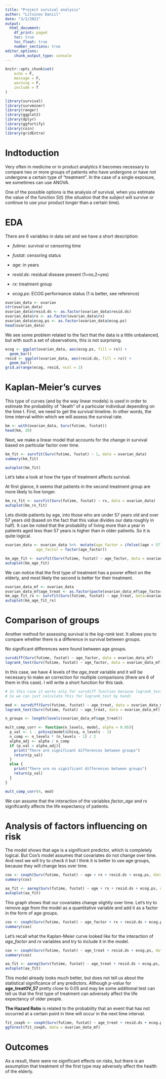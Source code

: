 ```yaml
---
title: "Project survival analysis"
author: "Litvinov Daniil"
date: "3/2/2021"
output:
  html_document:
    df_print: paged
    toc: true
    toc_float: true
    number_sections: true
editor_options:
    chunk_output_type: console
---
```


```r
knitr::opts_chunk$set(
	echo = F,
	message = F,
	warning = F,
	include = T
)
```

```r
library(survival)
library(survminer)
library(ranger)
library(ggplot2)
library(dplyr)
library(ggfortify)
library(coin)
library(gridExtra)
```

# Indtoduction

Very often in medicine or in product analytics it becomes necessary to compare two or more groups of patients who have undergone or have not undergone a certain type of "treatment". In the case of a single exposure, we sometimes can use ANOVA.

One of the possible options is the analysis of survival, when you estimate the value of the function S(t) (the situation that the subject will survive or continue to use your product longer than a certain time).

# EDA

There are 6 variables in data set and we have a short description:

- *futime*:	survival or censoring time

- *fustat*:	censoring status

- *age*:	in years

- *resid.ds*:	residual disease present (1=no,2=yes)

- *rx*:	treatment group

- *ecog.ps*:	ECOG performance status (1 is better, see reference)

```r
ovarian_data <- ovarian
str(ovarian_data)
ovarian_data$resid.ds <- as.factor(ovarian_data$resid.ds)
ovarian_data$rx <- as.factor(ovarian_data$rx)
ovarian_data$ecog.ps <- as.factor(ovarian_data$ecog.ps)
head(ovarian_data)
```

We see some problem related to the fact that the data is a little unbalanced, but with such a set of observations, this is not surprising.

```r
ecog <- ggplot(ovarian_data, aes(ecog.ps, fill = rx)) +
  geom_bar()
resid <- ggplot(ovarian_data, aes(resid.ds, fill = rx)) +
  geom_bar()
grid.arrange(ecog, resid, ncol = 2)
```


# Kaplan-Meier's curves 

This type of curves (and by the way linear models) is used in order to estimate the probability of "death" of a particular individual depending on the time t. First, we need to get the survival timeline. In other words, the time interval within which we will assess the survival rate. 

```r
km <- with(ovarian_data, Surv(futime, fustat))
head(km, 20)
```

Next, we make a linear model that accounts for the change in survival based on particular factor over time. 

```r
km_fit <- survfit(Surv(futime, fustat) ~ 1, data = ovarian_data)
summary(km_fit)
```

```r
autoplot(km_fit)
```

Let's take a look at how the type of treatment affects survival. 

At first glance, it seems that patients in the second treatment group are more likely to live longer.  

```r
km_rx_fit <- survfit(Surv(futime, fustat) ~ rx, data = ovarian_data)
autoplot(km_rx_fit)
```

Lets divide patients by age, into those who are under 57 years old and over 57 years old (based on the fact that this value divides our data roughly in half). It can be noted that the probability of living more than a year in patients aged less than 57 years is higher than in older patients. So it is quite logical.

```r
ovarian_data <- ovarian_data %>%  mutate(age_factor = ifelse((age < 57), "LT_57", "OV_57"),
              age_factor = factor(age_factor))
```

```r
km_age_fit <- survfit(Surv(futime, fustat) ~ age_factor, data = ovarian_data)
autoplot(km_age_fit)
```

We can notice that the first type of treatment has a poorer effect on the elderly, and most likely the second is better for their treatment. 

```r
ovarian_data_mf <- ovarian_data
ovarian_data_mf$age_treat <- as.factor(paste(ovarian_data_mf$age_factor, ovarian_data_mf$rx))
km_age_fit_rx <- survfit(Surv(futime, fustat) ~ age_treat, data=ovarian_data_mf)
autoplot(km_age_fit_rx)
```

# Comparison of groups

Another method for assessing survival is the *log-rank test*. It allows you to compare whether there is a difference in survival between groups. 

No significant differences were found between age groups.

```r
survdiff(Surv(futime, fustat) ~ age_factor, data = ovarian_data_mf)
logrank_test(Surv(futime, fustat) ~ age_factor, data = ovarian_data_mf)
```

In this case, we have 4 levels of the *age_treat* variable and it will be necessary to make an correction for multiple comparisons (there are 6 of them in this case). I will write a short function for this task.

```r
# In this case it works only for survdiff function because logrank_test does not return anything ;(
# So we can just calculate this for logrank_test by hand)

mod <- survdiff(Surv(futime, fustat) ~ age_treat, data = ovarian_data_mf)
logrank_test(Surv(futime, fustat) ~ age_treat, data = ovarian_data_mf)

n_groups <- length(levels(ovarian_data_mf$age_treat))

mult_comp_corr <- function(n_levels, model, alpha = 0.05){
  p_val <- 1 - pchisq(model$chisq, n_levels - 1)
  n_comp <- n_levels * (n_levels - 1) / 2
  alpha_adj <- alpha / n_comp
  if (p_val < alpha_adj){
    print("There are significant differences between groups")
    return(p_val)
  }
  else {
    print("There are no significant differences between groups")
    return(p_val)
  }
}

mult_comp_corr(4, mod)
```

We can assume that the interaction of the variables *factor_age* and *rx* significantly affects the life expectancy of patients. 

# Analysis of factors influencing on risk

The model shows that age is a significant predictor, which is completely logical. But Cox's model assumes that covariates do not change over time. And next we will try to check it but I think it is better to use age groups, because they will change less over time.

```r
cox <- coxph(Surv(futime, fustat) ~ age + rx + resid.ds + ecog.ps, data = ovarian_data_mf)
summary(cox)
```

```r
aa_fit <- aareg(Surv(futime, fustat) ~ age + rx + resid.ds + ecog.ps, data = ovarian_data_mf)
autoplot(aa_fit)
```

This graph shows that our covariates change slightly over time. Let's try to remove age from the model as a quantitative variable and add it as a factor in the form of age groups.

```r
cox <- coxph(Surv(futime, fustat) ~ age_factor + rx + resid.ds + ecog.ps, data = ovarian_data_mf)
summary(cox)
```

Let's recall what the Kaplan-Meier curve looked like for the interaction of *age_factor* and *rx* variables and try to include it in the model.

```r
cox <- coxph(Surv(futime, fustat) ~ age_treat + resid.ds + ecog.ps, data = ovarian_data_mf)
summary(cox)
```

```r
aa_fit <- aareg(Surv(futime, fustat) ~ age_treat + resid.ds + ecog.ps, data = ovarian_data_mf)
autoplot(aa_fit)
```

This model already looks much better, but does not tell us about the statistical significance of any predictors. Although *p-value* for **age_treatOV_57** pretty close to 0.05 and may be some additional test can tell us that the first type of treatment can adversely affect the life expectancy of older people.

**The Hazard Ratio** is related to the probability that an event that has not occurred at a certain point in time will occur in the next time interval. 

```r
fit_coxph <- coxph(Surv(futime, fustat) ~ age_treat + resid.ds + ecog.ps, data = ovarian_data_mf)
ggforest(fit_coxph, data = ovarian_data_mf)
```

# Outcomes 

As a result, there were no significant effects on risks, but there is an assumption that treatment of the first type may adversely affect the health of the elderly. 


